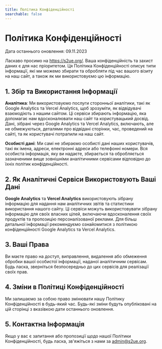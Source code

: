 ```yaml
---
title: Політика Конфіденційності
searchable: false
---
```


# Політика Конфіденційності

Дата останнього оновлення: 09.11.2023

Ласкаво просимо на https://s2ue.org/. Ваша конфіденційність та захист даних є для нас пріоритетом. Ця Політика Конфіденційності описує типи інформації, які ми можемо збирати та обробляти під час вашого візиту на наш сайт, а також як ми використовуємо цю інформацію.

## 1. Збір та Використання Інформації

**Аналітика**: Ми використовуємо послуги сторонньої аналітики, такі як Google Analytics та Vercel Analytics, щоб зрозуміти, як відвідувачі взаємодіють з нашим сайтом. Ці сервіси збирають інформацію, яка допомагає нам вдосконалювати наш сайт та користувацький досвід. Дані, зібрані через Google Analytics та Vercel Analytics, включають, але не обмежуються, деталями про відвідані сторінки, час, проведений на сайті, та як користувачі потрапили на наш сайт.

**Особисті дані**: Ми самі не збираємо особисті дані наших користувачів, такі як імена, адреси, електронні адреси або телефонні номери. Вся особиста інформація, яку ви надаєте, збирається та обробляється зазначеними вище зовнішніми аналітичними сервісами відповідно до їхніх політик конфіденційності.

## 2. Як Аналітичні Сервіси Використовують Ваші Дані

**Google Analytics** та **Vercel Analytics** використовують зібрану інформацію для надання нам аналітичних звітів та статистики використання нашого сайту. Ці сервіси можуть використовувати зібрану інформацію для своїх власних цілей, включаючи вдосконалення своїх продуктів та пропозицію персоналізованої реклами. Для більш детальної інформації рекомендуємо ознайомитися з політикою конфіденційності Google Analytics та Vercel Analytics.

## 3. Ваші Права

Ви маєте право на доступ, виправлення, видалення або обмеження обробки вашої особистої інформації, наданої аналітичним сервісам. Будь ласка, зверніться безпосередньо до цих сервісів для реалізації своїх прав.

## 4. Зміни в Політиці Конфіденційності

Ми залишаємо за собою право змінювати нашу Політику Конфіденційності в будь-який час. Будь-які зміни будуть опубліковані на цій сторінці з вказівкою дати останнього оновлення.

## 5. Контактна Інформація

Якщо у вас є запитання або пропозиції щодо нашої Політики Конфіденційності, будь ласка, зв'яжіться з нами за admin@s2ue.org.
